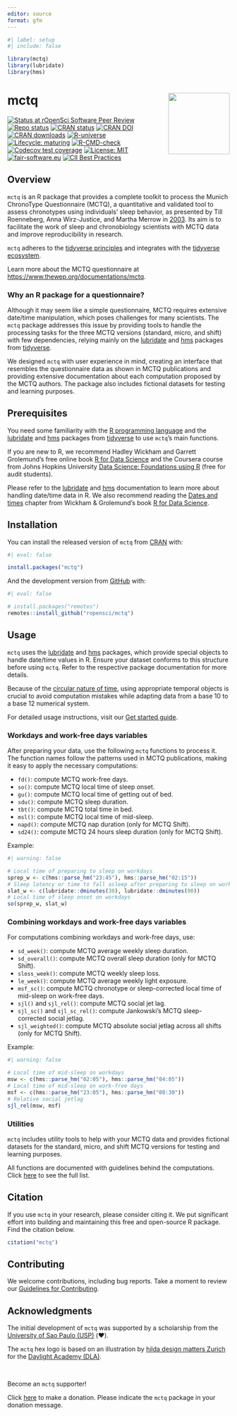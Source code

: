 ```yaml
---
editor: source
format: gfm
---
```


```r
#| label: setup
#| include: false

library(mctq)
library(lubridate)
library(hms)
```

# mctq <a href = "https://docs.ropensci.org/mctq/"><img src = "man/figures/logo.png" align="right" height="139" /></a>

<!-- badges: start -->
[![Status at rOpenSci Software Peer Review](https://badges.ropensci.org/434_status.svg)](https://github.com/ropensci/software-review/issues/434)
[![Repo status](https://www.repostatus.org/badges/latest/active.svg)](https://www.repostatus.org/#active)
[![CRAN status](https://www.r-pkg.org/badges/version/mctq)](https://cran.r-project.org/package=mctq)
[![CRAN DOI](http://img.shields.io/badge/DOI-10.32614/CRAN.package.mctq-1284C5.svg)](https://doi.org/10.32614/CRAN.package.mctq)
[![CRAN downloads](https://cranlogs.r-pkg.org/badges/grand-total/mctq)](https://cran.r-project.org/package=mctq)
[![R-universe](https://ropensci.r-universe.dev/badges/mctq)](https://ropensci.r-universe.dev)
[![Lifecycle: maturing](https://img.shields.io/badge/lifecycle-maturing-blue.svg)](https://lifecycle.r-lib.org/articles/stages.html#maturing)
[![R-CMD-check](https://github.com/ropensci/mctq/workflows/R-CMD-check/badge.svg)](https://github.com/ropensci/mctq/actions)
[![Codecov test coverage](https://codecov.io/gh/ropensci/mctq/branch/main/graph/badge.svg)](https://app.codecov.io/gh/ropensci/mctq?branch=main)
[![License: MIT](https://img.shields.io/badge/license-MIT-green)](https://choosealicense.com/licenses/mit/)
[![fair-software.eu](https://img.shields.io/badge/fair--software.eu-%E2%97%8F%20%20%E2%97%8F%20%20%E2%97%8F%20%20%E2%97%8F%20%20%E2%97%8F-green)](https://fair-software.eu)
[![CII Best Practices](https://bestpractices.coreinfrastructure.org/projects/6244/badge)](https://bestpractices.coreinfrastructure.org/projects/6244)
<!-- badges: end -->

## Overview

`mctq` is an R package that provides a complete toolkit to process the Munich ChronoType Questionnaire (MCTQ), a quantitative and validated tool to assess chronotypes using individuals' sleep behavior, as presented by Till Roenneberg, Anna Wirz-Justice, and Martha Merrow in [2003](https://doi.org/10.1177/0748730402239679). Its aim is to facilitate the work of sleep and chronobiology scientists with MCTQ data and improve reproducibility in research.

`mctq` adheres to the [tidyverse principles](https://tidyverse.tidyverse.org/articles/manifesto.html) and
integrates with the [tidyverse ecosystem](https://www.tidyverse.org/).

Learn more about the MCTQ questionnaire at <https://www.thewep.org/documentations/mctq>.

### Why an R package for a questionnaire?

Although it may seem like a simple questionnaire, MCTQ requires extensive date/time manipulation, which poses challenges for many scientists. The `mctq` package addresses this issue by providing tools to handle the processing tasks for the three MCTQ versions (standard, micro, and shift) with few dependencies, relying mainly on the [lubridate](https://lubridate.tidyverse.org/) and [hms](https://hms.tidyverse.org/) packages from [tidyverse](https://www.tidyverse.org/).

We designed `mctq` with user experience in mind, creating an interface that resembles the questionnaire data as shown in MCTQ publications and providing extensive documentation about each computation proposed by the MCTQ authors. The package also includes fictional datasets for testing and learning purposes.

## Prerequisites

You need some familiarity with the [R programming language](https://www.r-project.org/) and the [lubridate](https://lubridate.tidyverse.org/) and [hms](https://hms.tidyverse.org/) packages from [tidyverse](https://www.tidyverse.org/) to use `mctq`'s main functions.

If you are new to R, we recommend Hadley Wickham and Garrett Grolemund's free online book [R for Data Science](https://r4ds.hadley.nz/) and the Coursera course from Johns Hopkins University [Data Science: Foundations using R](https://www.coursera.org/specializations/data-science-foundations-r) (free for audit students).

Please refer to the [lubridate](https://lubridate.tidyverse.org/) and [hms](https://hms.tidyverse.org/) documentation to learn more about handling date/time data in R. We also recommend reading the [Dates and times](https://r4ds.hadley.nz/datetimes) chapter from Wickham & Grolemund's book [R for Data Science](https://r4ds.hadley.nz/).

## Installation

You can install the released version of `mctq` from [CRAN](https://CRAN.R-project.org/package=mctq) with:

```r
#| eval: false

install.packages("mctq")
```

And the development version from [GitHub](https://github.com/) with:

``` r
#| eval: false

# install.packages("remotes")
remotes::install_github("ropensci/mctq")
```

## Usage

`mctq` uses the [lubridate](https://lubridate.tidyverse.org/) and [hms](https://hms.tidyverse.org/) packages, which provide special objects to handle date/time values in R. Ensure your dataset conforms to this structure before using `mctq`. Refer to the respective package documentation for more details.

Because of the [circular nature of time](https://youtu.be/eelVqfm8vVc), using appropriate temporal objects is crucial to avoid computation mistakes while adapting data from a base 10 to a base 12 numerical system.

For detailed usage instructions, visit our [Get started guide](https://docs.ropensci.org/mctq/articles/mctq.html).

### Workdays and work-free days variables

After preparing your data, use the following `mctq` functions to process it. The function names follow the patterns used in MCTQ publications, making it easy to apply the necessary computations:

* `fd()`: compute MCTQ work-free days.
* `so()`: compute MCTQ local time of sleep onset.
* `gu()`: compute MCTQ local time of getting out of bed.
* `sdu()`: compute MCTQ sleep duration.
* `tbt()`: compute MCTQ total time in bed.
* `msl()`: compute MCTQ local time of mid-sleep.
* `napd()`: compute MCTQ nap duration (only for MCTQ Shift).
* `sd24()`: compute MCTQ 24 hours sleep duration (only for MCTQ Shift).

Example:

```r
#| warning: false

# Local time of preparing to sleep on workdays
sprep_w <- c(hms::parse_hm("23:45"), hms::parse_hm("02:15"))
# Sleep latency or time to fall asleep after preparing to sleep on workdays
slat_w <- c(lubridate::dminutes(30), lubridate::dminutes(90))
# Local time of sleep onset on workdays
so(sprep_w, slat_w)
```

### Combining workdays and work-free days variables

For computations combining workdays and work-free days, use:

* `sd_week()`: compute MCTQ average weekly sleep duration.
* `sd_overall()`: compute MCTQ overall sleep duration (only for MCTQ Shift).
* `sloss_week()`: compute MCTQ weekly sleep loss.
* `le_week()`: compute MCTQ average weekly light exposure.
* `msf_sc()`: compute MCTQ chronotype or sleep-corrected local time of mid-sleep on work-free days.
* `sjl()` and `sjl_rel()`: compute MCTQ social jet lag.
* `sjl_sc()` and `sjl_sc_rel()`: compute Jankowski's MCTQ sleep-corrected social jetlag.
* `sjl_weighted()`: compute MCTQ absolute social jetlag across all shifts (only for MCTQ Shift).

Example:

```r
#| warning: false

# Local time of mid-sleep on workdays
msw <- c(hms::parse_hm("02:05"), hms::parse_hm("04:05"))
# Local time of mid-sleep on work-free days
msf <- c(hms::parse_hm("23:05"), hms::parse_hm("08:30"))
# Relative social jetlag
sjl_rel(msw, msf)
```

### Utilities

`mctq` includes utility tools to help with your MCTQ data and provides fictional datasets for the standard, micro, and shift MCTQ versions for testing and learning purposes.

All functions are documented with guidelines behind the computations. Click [here](https://docs.ropensci.org/mctq/reference/index.html) to see the full list.

## Citation

If you use `mctq` in your research, please consider citing it. We put significant effort into building and maintaining this free and open-source R package. Find the citation below.

```r
citation("mctq")
```

## Contributing

We welcome contributions, including bug reports. Take a moment to review our [Guidelines for Contributing](https://docs.ropensci.org/mctq/CONTRIBUTING.html).

## Acknowledgments

The initial development of `mctq` was supported by a scholarship from the [University of Sao Paulo (USP)](http://usp.br/) (❤️).

The `mctq` hex logo is based on an illustration by [hilda design matters Zurich](https://hilda.ch/) for the [Daylight Academy (DLA)](https://daylight.academy/).

<br>

Become an `mctq` supporter!

Click [here](https://github.com/sponsors/danielvartan) to make a donation. Please indicate the `mctq` package in your donation message.
